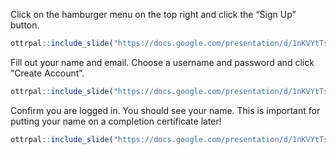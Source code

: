 
Click on the hamburger menu on the top right and click the "Sign Up" button.

```r
ottrpal::include_slide("https://docs.google.com/presentation/d/1nKVYtTsawTHSxMun69U3GO9xT_xSQsJjTEabEb1qAuU/edit#slide=id.g1a357f576b0_0_1")
```

Fill out your name and email. Choose a username and password and click "Create Account".

```r
ottrpal::include_slide("https://docs.google.com/presentation/d/1nKVYtTsawTHSxMun69U3GO9xT_xSQsJjTEabEb1qAuU/edit#slide=id.g1a357f576b0_0_1")
```

Confirm you are logged in. You should see your name. This is important for putting your name on a completion certificate later!

```r
ottrpal::include_slide("https://docs.google.com/presentation/d/1nKVYtTsawTHSxMun69U3GO9xT_xSQsJjTEabEb1qAuU/edit#slide=id.g1a357f576b0_0_18")
```
